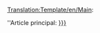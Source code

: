 <noinclude>[[Translation:Template/en/Main]]</noinclude>:<div class="noprint relarticle mainarticle">''Article principal: [[Main/ca/{{{1}}}|{{{l1|{{{1}}}}}}]]</div>